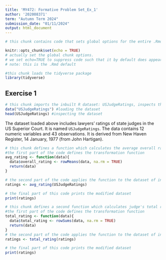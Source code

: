 ```yaml
---
title: 'MY472: Formative Problem Set_Ex_1'
author: '202008371'
term: "Autumn Term 2024"
submission_date: "01/11/2024"
output: html_document
---
```

```r
# this chunk contains code that sets global options for the entire .Rmd. 

knitr::opts_chunk$set(echo = TRUE)
# actually set the global chunk options. 
# we set echo=TRUE to suppress code such that it by default does appear throughout the document. 
# note: this is the .Rmd default
```

```r
#this chunk loads the tidyverse package
library(tidyverse)
```

## Exercise 1
```r
# this chunk imports the inbuilt R dataset: USJudgeRatings, inspects the data.
data("USJudgeRatings") #loading the dataset
head(USJudgeRatings) #inspecting the dataset
```
The dataset loaded above includes lawyers' ratings of state judges in the US Superior Court. It is named `USJudgeRatings`. The data contains 12 numeric variables and 43 observations. It is derived from New Haven Register, 14 January, 1977 (from John Hartigan).

```r
# this chunk defines a function which calculates the average overall rating of each judge out of 10.
#the first part of the code defines the transformation function
avg_rating <- function(data){
  data$overall_rating <- rowMeans(data, na.rm = TRUE)
  return(data)
}

# the second part of the code applies the function to the dataset of interest and saves the transformed dataset in a new variable.
ratings <- avg_rating(USJudgeRatings)

# the final part of this code prints the modified dataset
print(ratings)
```

```r
# this chunk defines a second function which calculates judge's total rating out of 120.
#the first part of the code defines the transformation function
total_rating <- function(data){
  data$total_rating <- rowSums(data, na.rm = TRUE)
  return(data)
}
# the second part of the code applies the function to the dataset of interest and saves the transformed dataset.
ratings <- total_rating(ratings)

# the final part of this code prints the modified dataset
print(ratings)
```